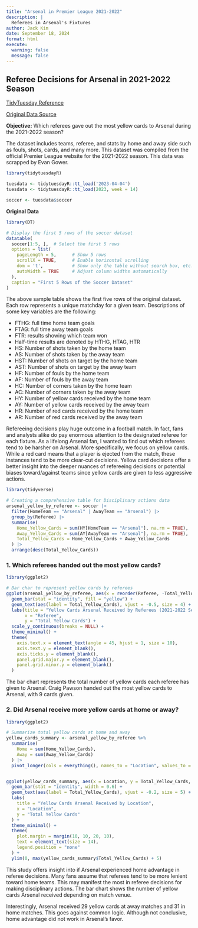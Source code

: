 ```yaml
---
title: "Arsenal in Premier League 2021-2022"
description: |
  Referees in Arsenal's Fixtures
author: Jack Kim
date: September 18, 2024
format: html
execute:
  warning: false
  message: false
---
```


## Referee Decisions for Arsenal in 2021-2022 Season

[TidyTuesday Reference](https://github.com/rfordatascience/tidytuesday/tree/master/data/2023/2023-04-04)

[Original Data Source](https://www.kaggle.com/datasets/evangower/premier-league-match-data)

**Objective:** Which referees gave out the most yellow cards to Arsenal during the 2021-2022 season?


The dataset includes teams, referee, and stats by home and away side such as fouls, shots, cards, and many more. This dataset was compiled from the official Premier League website for the 2021-2022 season. This data was scrapped by Evan Gower.


```r
library(tidytuesdayR)

tuesdata <- tidytuesdayR::tt_load('2023-04-04')
tuesdata <- tidytuesdayR::tt_load(2023, week = 14)

soccer <- tuesdata$soccer

```
**Original Data**

```r
library(DT)

# Display the first 5 rows of the soccer dataset
datatable(
  soccer[1:5, ],  # Select the first 5 rows
  options = list(
    pageLength = 5,      # Show 5 rows
    scrollX = TRUE,      # Enable horizontal scrolling
    dom = 't',           # Show only the table without search box, etc.
    autoWidth = TRUE     # Adjust column widths automatically
  ),
  caption = "First 5 Rows of the Soccer Dataset"
)

```

The above sample table shows the first five rows of the original dataset. Each row represents a unique matchday for a given team. Descriptions of some key variables are the following:

+ FTHG: full time home team goals
+ FTAG: full time away team goals
+ FTR: results showing which team won
+ Half-time results are denoted by HTHG, HTAG, HTR
+ HS: Number of shots taken by the home team
+ AS: Number of shots taken by the away team
+ HST: Number of shots on target by the home team
+ AST: Number of shots on target by the away team
+ HF: Number of fouls by the home team
+ AF: Number of fouls by the away team
+ HC: Number of corners taken by the home team
+ AC: Number of corners taken by the away team
+ HY: Number of yellow cards received by the home team
+ AY: Number of yellow cards received by the away team
+ HR: Number of red cards received by the home team
+ AR: Number of red cards received by the away team



Refereeing decisions play huge outcome in a football match. In fact, fans and analysts alike do pay enormous attention to the designated referee for each fixture. As a lifelong Arsenal fan, I wanted to find out which referees tend to be harsher on Arsenal. More specifically, we focus on yellow cards. While a red card means that a player is ejected from the match, these instances tend to be more clear-cut decisions. Yellow card decisions offer a better insight into the deeper nuances of refereeing decisions or potential biases toward/against teams since yellow cards are given to less aggressive actions.

```r
library(tidyverse)

# Creating a comprehensive table for Disciplinary actions data
arsenal_yellow_by_referee <- soccer |>
  filter(HomeTeam == "Arsenal" | AwayTeam == "Arsenal") |>
  group_by(Referee) |>
  summarise(
    Home_Yellow_Cards = sum(HY[HomeTeam == "Arsenal"], na.rm = TRUE),
    Away_Yellow_Cards = sum(AY[AwayTeam == "Arsenal"], na.rm = TRUE),
    Total_Yellow_Cards = Home_Yellow_Cards + Away_Yellow_Cards
  ) |>
  arrange(desc(Total_Yellow_Cards))

```


### 1. Which referees handed out the most yellow cards?
```r
library(ggplot2)

# Bar char to represent yellow cards by referees
ggplot(arsenal_yellow_by_referee, aes(x = reorder(Referee, -Total_Yellow_Cards), y = Total_Yellow_Cards)) +
  geom_bar(stat = "identity", fill = "yellow") +
  geom_text(aes(label = Total_Yellow_Cards), vjust = -0.5, size = 4) +
  labs(title = "Yellow Cards Arsenal Received by Referees (2021-2022 Season)", 
       x = "Referee", 
       y = "Total Yellow Cards") +
  scale_y_continuous(breaks = NULL) +
  theme_minimal() +
  theme(
    axis.text.x = element_text(angle = 45, hjust = 1, size = 10), 
    axis.text.y = element_blank(),  
    axis.ticks.y = element_blank(), 
    panel.grid.major.y = element_blank(),
    panel.grid.minor.y = element_blank()  
  )
```

The bar chart represents the total number of yellow cards each referee has given to Arsenal. Craig Pawson handed out the most yellow cards to Arsenal, with 9 cards given.


### 2. Did Arsenal receive more yellow cards at home or away?

```r
library(ggplot2)

# Summarize total yellow cards at home and away
yellow_cards_summary <- arsenal_yellow_by_referee %>%
  summarise(
    Home = sum(Home_Yellow_Cards),
    Away = sum(Away_Yellow_Cards)
  ) |>
  pivot_longer(cols = everything(), names_to = "Location", values_to = "Total_Yellow_Cards")


ggplot(yellow_cards_summary, aes(x = Location, y = Total_Yellow_Cards, fill = Location)) +
  geom_bar(stat = "identity", width = 0.6) +
  geom_text(aes(label = Total_Yellow_Cards), vjust = -0.2, size = 5) + 
  labs(
    title = "Yellow Cards Arsenal Received by Location",
    x = "Location",
    y = "Total Yellow Cards"
  ) +
  theme_minimal() +
  theme(
    plot.margin = margin(10, 10, 20, 10), 
    text = element_text(size = 14),
    legend.position = "none"
  ) +
  ylim(0, max(yellow_cards_summary$Total_Yellow_Cards) + 5)

```

This study offers insight into if Arsenal experienced home advantage in referee decisions. Many fans assume that referees tend to be more lenient toward home teams. This may manifest the most in referee decisions for making disciplinary actions. The bar chart shows the number of yellow cards Arsenal received depending on match venue.

Interestingly, Arsenal received 29 yellow cards at away matches and 31 in home matches. This goes against common logic. Although not conclusive, home advantage did not work in Arsenal's favor.

